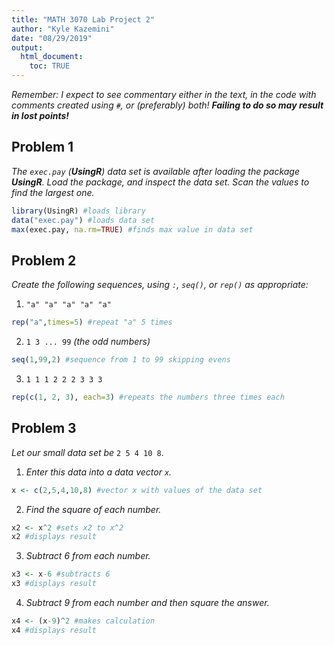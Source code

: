 ---
title: "MATH 3070 Lab Project 2"
author: "Kyle Kazemini"
date: "08/29/2019"
output:
  html_document:
    toc: TRUE
---

*Remember: I expect to see commentary either in the text, in the code with comments created using `#`, or (preferably) both! **Failing to do so may result in lost points!***

## Problem 1
*The `exec.pay` (**UsingR**) data set is available after loading the package **UsingR**. Load the package, and inspect the data set. Scan the values to find the largest one.*

```{r}
library(UsingR) #loads library
data("exec.pay") #loads data set
max(exec.pay, na.rm=TRUE) #finds max value in data set
```

## Problem 2
*Create the following sequences, using `:`, `seq()`, or `rep()` as appropriate:*

1. `"a" "a" "a" "a" "a" `

```{r}
rep("a",times=5) #repeat "a" 5 times
```

2. `1 3 ... 99` *(the odd numbers)*

```{r}
seq(1,99,2) #sequence from 1 to 99 skipping evens
```

3. `1 1 1 2 2 2 3 3 3`

```{r}
rep(c(1, 2, 3), each=3) #repeats the numbers three times each
```

## Problem 3
*Let our small data set be* `2 5 4 10 8`.

1. *Enter this data into a data vector `x`.*

```{r}
x <- c(2,5,4,10,8) #vector x with values of the data set
```

2. *Find the square of each number.*

```{r}
x2 <- x^2 #sets x2 to x^2
x2 #displays result
```

3. *Subtract 6 from each number.*

```{r}
x3 <- x-6 #subtracts 6
x3 #displays result
```

4. *Subtract 9 from each number and then square the answer.*

```{r}
x4 <- (x-9)^2 #makes calculation
x4 #displays result
```